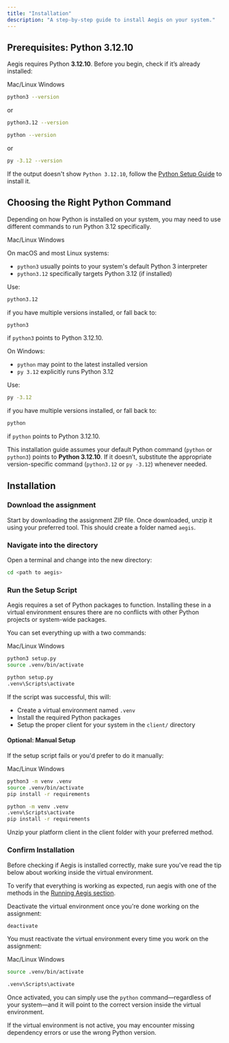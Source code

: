 ```yaml
---
title: "Installation"
description: "A step-by-step guide to install Aegis on your system."
---
```


## Prerequisites: Python 3.12.10

Aegis requires Python **3.12.10**. Before you begin, check if it’s already installed:

<Tabs defaultValue="mac/linux">

<TabsList>

<TabsTrigger value="mac/linux">Mac/Linux</TabsTrigger>
<TabsTrigger value="windows">Windows</TabsTrigger>

</TabsList>

<TabsContent value="mac/linux">

```bash
python3 --version
```

or 

```bash
python3.12 --version
```

</TabsContent>

<TabsContent value="windows">

```bash
python --version
```

or 

```bash
py -3.12 --version
```

</TabsContent>

</Tabs>

If the output doesn't show `Python 3.12.10`, follow the [Python Setup Guide](/guides/python-setup) to install it. 

## Choosing the Right Python Command

Depending on how Python is installed on your system, you may need to use different commands to run Python 3.12 specifically.

<Tabs defaultValue="mac/linux">

<TabsList>

<TabsTrigger value="mac/linux">Mac/Linux</TabsTrigger>
<TabsTrigger value="windows">Windows</TabsTrigger>

</TabsList>

<TabsContent value="mac/linux">

On macOS and most Linux systems:

- `python3` usually points to your system's default Python 3 interpreter
- `python3.12` specifically targets Python 3.12 (if installed)

Use: 

```bash
python3.12
```

if you have multiple versions installed, or fall back to:

```bash
python3
```

if `python3` points to Python 3.12.10.

</TabsContent>

<TabsContent value="windows">

On Windows:

- `python` may point to the latest installed version
- `py 3.12` explicitly runs Python 3.12

Use: 

```bash
py -3.12
```

if you have multiple versions installed, or fall back to:

```bash
python
```

if `python` points to Python 3.12.10.

</TabsContent>

</Tabs>

<Admonition variant="info" title="Python Command">

This installation guide assumes your default Python command (`python` or `python3`) points to **Python 3.12.10**.
If it doesn’t, substitute the appropriate version-specific command (`python3.12` or `py -3.12`) whenever needed.

</Admonition>

## Installation

<Steps>

### Download the assignment

Start by downloading the assignment ZIP file. Once downloaded, unzip it using your preferred tool. 
This should create a folder named `aegis`.

### Navigate into the directory

Open a terminal and change into the new directory:

```bash
cd <path to aegis> 
```

### Run the Setup Script

Aegis requires a set of Python packages to function. Installing these in a virtual environment
ensures there are no conflicts with other Python projects or system-wide packages.

You can set everything up with a two commands:

<Tabs defaultValue="mac/linux">

<TabsList>

<TabsTrigger value="mac/linux">Mac/Linux</TabsTrigger>
<TabsTrigger value="windows">Windows</TabsTrigger>

</TabsList>

<TabsContent value="mac/linux">

```bash
python3 setup.py 
source .venv/bin/activate
```

</TabsContent>

<TabsContent value="windows">

```bash
python setup.py 
.venv\Scripts\activate
```

</TabsContent>

</Tabs>

If the script was successful, this will:

- Create a virtual environment named `.venv`
- Install the required Python packages
- Setup the proper client for your system in the `client/` directory

#### Optional: Manual Setup

If the setup script fails or you'd prefer to do it manually:

<Tabs defaultValue="mac/linux">

<TabsList>

<TabsTrigger value="mac/linux">Mac/Linux</TabsTrigger>
<TabsTrigger value="windows">Windows</TabsTrigger>

</TabsList>

<TabsContent value="mac/linux">

```bash
python3 -m venv .venv
source .venv/bin/activate
pip install -r requirements
```

</TabsContent>

<TabsContent value="windows">

```bash
python -m venv .venv
.venv\Scripts\activate
pip install -r requirements
```

</TabsContent>

</Tabs>

Unzip your platform client in the client folder with your preferred method.

### Confirm Installation 

Before checking if Aegis is installed correctly, make sure you've read the tip below about working inside the virtual environment.

To verify that everything is working as expected, run aegis with one of the methods in the [Running Aegis section](/getting-started/running-aegis).

</Steps>


<Admonition variant="tip" title="Virtual Environment">
Deactivate the virtual environment once you're done working on the assignment:

```bash
deactivate
```

You must reactivate the virtual environment every time you work on the assignment:

<Tabs defaultValue="mac/linux">

<TabsList>

<TabsTrigger value="mac/linux">Mac/Linux</TabsTrigger>
<TabsTrigger value="windows">Windows</TabsTrigger>

</TabsList>

<TabsContent value="mac/linux">

```bash
source .venv/bin/activate
```

</TabsContent>

<TabsContent value="windows">

```bash
.venv\Scripts\activate
```

</TabsContent>

</Tabs>

Once activated, you can simply use the `python` command—regardless of your system—and it will point to the correct version inside the virtual environment.

If the virtual environment is not active, you may encounter missing dependency errors or use the wrong Python version.
</Admonition>
